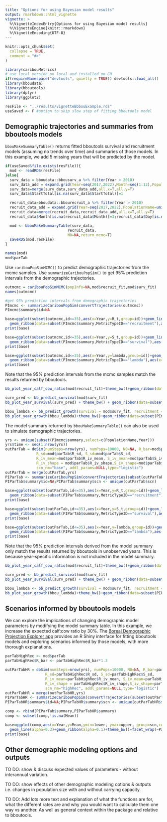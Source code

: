 ```yaml
---
title: "Options for using Bayesian model results"
output: rmarkdown::html_vignette
vignette: >
  %\VignetteIndexEntry{Options for using Bayesian model results}
  %\VignetteEngine{knitr::rmarkdown}
  %\VignetteEncoding{UTF-8}
---
```


```r
knitr::opts_chunk$set(
  collapse = TRUE,
  comment = "#>"
)
```

```r
library(caribouMetrics)
# use local version on local and installed on GH
if(requireNamespace("devtools", quietly = TRUE)) devtools::load_all()
library(bboudata)
library(bboutools)
library(dplyr)
library(ggplot2)

resFile <- "../results/vignetteBbbouExample.rds"
useSaved <- F #option to skip slow step of fitting bboutools model
```

## Demographic trajectories and summaries from bboutools models

`bbouMakeSummaryTable()` returns fitted bboutools survival and recruitment models (assuming no trends over time) and summaries of those models. In this example, we add 5 missing years that will be predicted by the model. 
```r

if(useSaved&file.exists(resFile)){
  mod <- readRDS(resFile)
}else{
  surv_data = bboudata::bbousurv_a %>% filter(Year > 2010)
  surv_data_add = expand.grid(Year=seq(2017,2022),Month=seq(1:12),PopulationName=unique(surv_data$PopulationName))
  surv_data=merge(surv_data,surv_data_add,all.x=T,all.y=T)
  surv_data$StartTotal[is.na(surv_data$StartTotal)]=1

  recruit_data=bboudata::bbourecruit_a %>% filter(Year > 2010)
  recruit_data_add = expand.grid(Year=seq(2017,2022),PopulationName=unique(recruit_data$PopulationName))
  recruit_data=merge(recruit_data,recruit_data_add,all.x=T,all.y=T)
  recruit_data$Month[is.na(recruit_data$Month)]=3;recruit_data$Day[is.na(recruit_data$Day)]=15

  mod <- bbouMakeSummaryTable(surv_data,
                            recruit_data,
                            N0=NA,return_mcmc=T)
  saveRDS(mod,resFile)
}

names(mod)
mod$parTab
```                              

Use `caribouPopSimMCMC()` to predict demographic trajectories from the mcmc samples. Use `summarizeCaribouPopSim()` to get 95% prediction intervals from the demographic trajectories. 
```r
outmcmc = caribouPopSimMCMC(popInfo=NA,mod$recruit_fit,mod$surv_fit)
names(outmcmc)

#get 95% prediction intervals from demographic trajectories
PImcmc <- summarizeCaribouPopSim(convertTrajectories(outmcmc))
PImcmc$summary$id=NA
```

```r
base=ggplot(subset(outmcmc,id<=35),aes(x=Year,y=R_t,group=id))+geom_line(alpha=0.3)+theme_bw()+
  geom_ribbon(data=subset(PImcmc$summary,MetricTypeID=="recruitment"),aes(x=Year,y=Mean,ymin=lower,ymax=upper),alpha=0.1)
print(base)

base=ggplot(subset(outmcmc,id<=35),aes(x=Year,y=S_t,group=id))+geom_line(alpha=0.3)+theme_bw()+
  geom_ribbon(data=subset(PImcmc$summary,MetricTypeID=="survival"),aes(x=Year,y=Mean,ymin=lower,ymax=upper),alpha=0.1)
print(base)

base=ggplot(subset(outmcmc,id<=35),aes(x=Year,y=lambda,group=id))+geom_line(alpha=0.3)+theme_bw()+
  geom_ribbon(data=subset(PImcmc$summary,MetricTypeID=="lambda"),aes(x=Year,y=Mean,ymin=lower,ymax=upper),alpha=0.1)
print(base)
```

Note that the 95% prediction intervals from the mcmc samples match the results returned by bboutools.
```r
bb_plot_year_calf_cow_ratio(mod$recruit_fit)+theme_bw()+geom_ribbon(data=subset(PImcmc$summary,MetricTypeID=="recruitment"),aes(x=Year,y=Mean,ymin=lower,ymax=upper),alpha=0.1)

surv_pred <- bb_predict_survival(mod$surv_fit)
bb_plot_year_survival(surv_pred) + theme_bw() + geom_ribbon(data=subset(PImcmc$summary,MetricTypeID=="survival"),aes(x=Year,y=Mean,ymin=lower,ymax=upper),alpha=0.1)

bbou_lambda <- bb_predict_growth(survival = mod$surv_fit, recruitment = mod$recruit_fit)
bb_plot_year_growth(bbou_lambda)+theme_bw()+geom_ribbon(data=subset(PImcmc$summary,MetricTypeID=="lambda"),aes(x=Year,y=Mean,ymin=lower,ymax=upper),alpha=0.1)
```

The model summary returned by `bbouMakeSummaryTable()` can also be used to simulate demographic trajectories.
```r
yrs <- unique(subset(PImcmc$summary,select=c(PopulationName,Year)))
yrs$time <- seq(1:nrow(yrs))
outParTab = doSim(numSteps=nrow(yrs), numPops=10000, N0=NA, R_bar=mod$parTab$R_bar, S_bar=mod$parTab$S_bar,
              R_sd=mod$parTab$R_sd, S_sd=mod$parTab$S_sd,
              R_iv_mean=mod$parTab$R_iv_mean, S_iv_mean=mod$parTab$S_iv_mean,
              R_iv_shape = mod$parTab$R_iv_shape,S_iv_shape=mod$parTab$S_iv_shape,
              scn_nm="base", addl_params=NULL,type="logistic")
outParTab = merge(outParTab,yrs)
PIParTab <- summarizeCaribouPopSim(convertTrajectories(subset(outParTab,type=="samp")))
PIParTab$summary$id=NA;PIParTab$summary$scn <- unique(outParTab$scn)
```

```r
base=ggplot(subset(outParTab,id<=35),aes(x=Year,y=R_t,group=id))+geom_line(alpha=0.3)+theme_bw()+
  geom_ribbon(data=subset(PIParTab$summary,MetricTypeID=="recruitment"),aes(x=Year,y=Mean,ymin=lower,ymax=upper),alpha=0.1)
print(base)

base=ggplot(subset(outParTab,id<=35),aes(x=Year,y=S_t,group=id))+geom_line(alpha=0.3)+theme_bw()+
  geom_ribbon(data=subset(PIParTab$summary,MetricTypeID=="survival"),aes(x=Year,y=Mean,ymin=lower,ymax=upper),alpha=0.1)
print(base)

base=ggplot(subset(outParTab,id<=35),aes(x=Year,y=lambda,group=id))+geom_line(alpha=0.3)+theme_bw()+
  geom_ribbon(data=subset(PIParTab$summary,MetricTypeID=="lambda"),aes(x=Year,y=Mean,ymin=lower,ymax=upper),alpha=0.1)
print(base)
```

Note that the 95% prediction intervals derived from the model summary only match the results returned by bboutools in unobserved years. This is because year-specific information is not included in the model summary.
```r
bb_plot_year_calf_cow_ratio(mod$recruit_fit)+theme_bw()+geom_ribbon(data=subset(PIParTab$summary,MetricTypeID=="recruitment"),aes(x=Year,y=Mean,ymin=lower,ymax=upper),alpha=0.1)

surv_pred <- bb_predict_survival(mod$surv_fit)
bb_plot_year_survival(surv_pred) + theme_bw() + geom_ribbon(data=subset(PIParTab$summary,MetricTypeID=="survival"),aes(x=Year,y=Mean,ymin=lower,ymax=upper),alpha=0.1)

bbou_lambda <- bb_predict_growth(survival = mod$surv_fit, recruitment = mod$recruit_fit)
bb_plot_year_growth(bbou_lambda)+theme_bw()+geom_ribbon(data=subset(PIParTab$summary,MetricTypeID=="lambda"),aes(x=Year,y=Mean,ymin=lower,ymax=upper),alpha=0.1)
```

## Scenarios informed by bboutools models

We can explore the implications of changing demographic model parameters by modifying the model summary table. In this example, we increase the expected calf:cow ratio by 30%. The [Boreal Demographic Projection Explorer app](https://github.com/LandSciTech/CaribouDemographyBasicApp) provides an R Shiny interface for fitting bboutools models and exploring scenarios informed by those models, with more thorough explanations. 

```r
parTabHighRec <- mod$parTab
parTabHighRec$R_bar <- parTabHighRec$R_bar*1.3

outParTabHR = doSim(numSteps=nrow(yrs), numPops=10000, N0=NA, R_bar=parTabHighRec$R_bar, S_bar=parTabHighRec$S_bar,
                  R_sd=parTabHighRec$R_sd, S_sd=parTabHighRec$S_sd,
                  R_iv_mean=parTabHighRec$R_iv_mean, S_iv_mean=parTabHighRec$S_iv_mean,
                  R_iv_shape = parTabHighRec$R_iv_shape,S_iv_shape=parTabHighRec$S_iv_shape,
                  scn_nm="highRec", addl_params=NULL,type="logistic")
outParTabHR = merge(outParTabHR,yrs)
PIParTabHR <- summarizeCaribouPopSim(convertTrajectories(subset(outParTabHR,type=="samp")))
PIParTabHR$summary$id=NA;PIParTabHR$summary$scn <- unique(outParTabHR$scn)

comp <- rbind(PIParTab$summary,PIParTabHR$summary)
comp <- subset(comp,!is.na(Mean))
```

```r
base=ggplot(comp,aes(x=Year,y=Mean,ymin=lower, ymax=upper, group=scn,colour=scn,fill=scn))+
  geom_line(alpha=0.3)+geom_ribbon(alpha=0.1)+theme_bw()+facet_wrap(~Parameter)
print(base)

```

## Other demographic modeling options and outputs

TO DO: show & discuss expected values of parameters - without interannual variation.

TO DO: show effects of other demographic modeling options & outputs i.e. changes in population size with and without carrying capacity. 

TO DO: Add lots more text and explanation of what the functions are for, what the different rates are and why you would want to calculate them one way vs another. As well as general context within the package and relative to bboutools. 